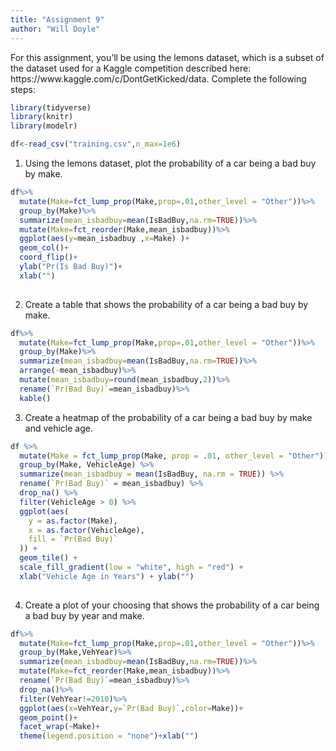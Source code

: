 ```yaml
---
title: "Assignment 9"
author: "Will Doyle"
---
```


For this assignment, you'll be using the lemons dataset, which is a subset of the dataset used for a Kaggle competition described here: 
https://www.kaggle.com/c/DontGetKicked/data. 
Complete the following steps:

```r
library(tidyverse)
library(knitr)
library(modelr)
```

```r
df<-read_csv("training.csv",n_max=1e6)
```


1. Using the lemons dataset, plot the probability of a car being a bad buy by make.

```r

df%>%
  mutate(Make=fct_lump_prop(Make,prop=.01,other_level = "Other"))%>%
  group_by(Make)%>%
  summarize(mean_isbadbuy=mean(IsBadBuy,na.rm=TRUE))%>%
  mutate(Make=fct_reorder(Make,mean_isbadbuy))%>%
  ggplot(aes(y=mean_isbadbuy ,x=Make) )+
  geom_col()+
  coord_flip()+
  ylab("Pr(Is Bad Buy)")+
  xlab("")
  
```


2. Create a table that shows the probability of a car being a bad buy by make.

```r
df%>%
  mutate(Make=fct_lump_prop(Make,prop=.01,other_level = "Other"))%>%
  group_by(Make)%>%
  summarize(mean_isbadbuy=mean(IsBadBuy,na.rm=TRUE))%>%
  arrange(-mean_isbadbuy)%>%
  mutate(mean_isbadbuy=round(mean_isbadbuy,2))%>%
  rename(`Pr(Bad Buy)`=mean_isbadbuy)%>%
  kable()
```


3. Create a heatmap of the probability of a car being a bad buy by make and vehicle age. 

```r
df %>%
  mutate(Make = fct_lump_prop(Make, prop = .01, other_level = "Other"))%>%
  group_by(Make, VehicleAge) %>%
  summarize(mean_isbadbuy = mean(IsBadBuy, na.rm = TRUE)) %>%
  rename(`Pr(Bad Buy)` = mean_isbadbuy) %>%
  drop_na() %>%
  filter(VehicleAge > 0) %>%
  ggplot(aes(
    y = as.factor(Make),
    x = as.factor(VehicleAge),
    fill = `Pr(Bad Buy)`
  )) +
  geom_tile() +
  scale_fill_gradient(low = "white", high = "red") +
  xlab("Vehicle Age in Years") + ylab("")
  
```


4. Create a plot of your choosing that shows the probability of a car being a bad buy by year and make. 

```r
df%>%
  mutate(Make=fct_lump_prop(Make,prop=.01,other_level = "Other"))%>%
  group_by(Make,VehYear)%>%
  summarize(mean_isbadbuy=mean(IsBadBuy,na.rm=TRUE))%>%
  mutate(Make=fct_reorder(Make,mean_isbadbuy))%>%
  rename(`Pr(Bad Buy)`=mean_isbadbuy)%>%
  drop_na()%>%
  filter(VehYear!=2010)%>% 
  ggplot(aes(x=VehYear,y=`Pr(Bad Buy)`,color=Make))+
  geom_point()+
  facet_wrap(~Make)+
  theme(legend.position = "none")+xlab("")

```

